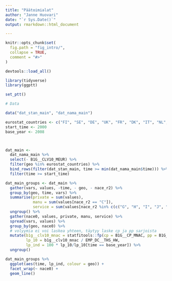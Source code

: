 ```yaml
---
title: "Päätoimialat"
author: "Janne Huovari"
date: "`r Sys.Date()`"
output: rmarkdown::html_document

---
```


```r
knitr::opts_chunk$set(
  fig.path = "fig_intro/",
  collapse = TRUE,
  comment = "#>"
)

devtools::load_all()

library(tidyverse)
library(ggptt)

set_ptt()

# Data

data("dat_stan_main", "dat_nama_main")

eurostat_countries <- c("FI", "SE", "DE", "UK", "FR", "DK", "IT", "NL", "NO", "EU15")
start_time <- 2000
base_year <- 2008



dat_main <- 
  dat_nama_main %>% 
  select(- B1G__CLV10_MEUR) %>% 
  filter(geo %in% eurostat_countries) %>% 
  bind_rows(filter(dat_stan_main, time >= min(dat_nama_main$time))) %>% 
  filter(time >= start_time)

dat_main_groups <- dat_main %>% 
  gather(vars, values, -time, - geo, - nace_r2) %>% 
  group_by(geo, time, vars) %>% 
  summarise(private = sum(values),
            manu = sum(values[nace_r2 == "C"]),
            service = sum(values[nace_r2 %in% c(c("G", "H", "I", "J", "M", "N"))])) %>% 
  ungroup() %>% 
  gather(nace0, values, private, manu, service) %>% 
  spread(vars, values) %>% 
  group_by(geo, nace0) %>% 
  # volyymia ei voi laskea yhteen, täytyy laske cp ja pp sarjoista
  mutate(b1g__clv10_mnac = statfitools::fp(cp = B1G__CP_MNAC, pp = B1G__PYP_MNAC, time = time, year = 2010),
         lp_10 = b1g__clv10_mnac / EMP_DC__THS_HW,
         lp_ind = 100 * lp_10/lp_10[time == base_year]) %>% 
  ungroup()


```


```r

dat_main_groups %>% 
  ggplot(aes(time, lp_ind, colour = geo)) +
  facet_wrap(~ nace0) +
  geom_line()

```

